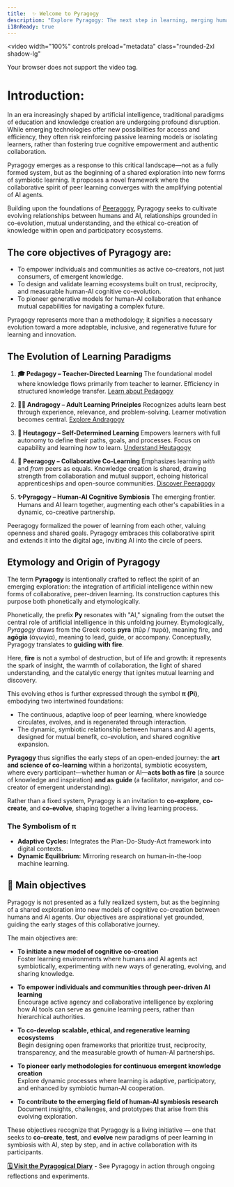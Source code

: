 ```yaml
---
title:  ✨ Welcome to Pyragogy
description: "Explore Pyragogy: The next step in learning, merging human collaboration with artificial intelligence for cognitive co-creation."
i18nReady: true
---
```



<video
  width="100%"
  controls
  preload="metadata"
  class="rounded-2xl shadow-lg"
>
  <source src="/videos/intro-en.mp4" type="video/mp4" />
  Your browser does not support the video tag.
</video>




<h1 class="text-3xl font-bold underline">
  Introduction:
</h1>



In an era increasingly shaped by artificial intelligence, traditional paradigms of education and knowledge creation are undergoing profound disruption. While emerging technologies offer new possibilities for access and efficiency, they often risk reinforcing passive learning models or isolating learners, rather than fostering true cognitive empowerment and authentic collaboration.

Pyragogy emerges as a response to this critical landscape—not as a fully formed system, but as the beginning of a shared exploration into new forms of symbiotic learning. It proposes a novel framework where the collaborative spirit of peer learning converges with the amplifying potential of AI agents. 

Building upon the foundations of [Peeragogy](https://peeragogy.org/), Pyragogy seeks to cultivate evolving relationships between humans and AI, relationships grounded in co-evolution, mutual understanding, and the ethical co-creation of knowledge within open and participatory ecosystems.


## The core objectives of Pyragogy are:
- To empower individuals and communities as active co-creators, not just consumers, of emergent knowledge.
- To design and validate learning ecosystems built on trust, reciprocity, and measurable human-AI cognitive co-evolution.
- To pioneer generative models for human-AI collaboration that enhance mutual capabilities for navigating a complex future.

Pyragogy represents more than a methodology; it signifies a necessary evolution toward a more adaptable, inclusive, and regenerative future for learning and innovation.



## The Evolution of Learning Paradigms

<Steps>

1.  **🎓 Pedagogy – Teacher-Directed Learning**
    The foundational model where knowledge flows primarily from teacher to learner. Efficiency in structured knowledge transfer. [Learn about Pedagogy](https://en.wikipedia.org/wiki/Pedagogy)

2.  **🧑‍🏫 Andragogy – Adult Learning Principles**
    Recognizes adults learn best through experience, relevance, and problem-solving. Learner motivation becomes central. [Explore Andragogy](https://en.wikipedia.org/wiki/Andragogy)

3.  **🧭 Heutagogy – Self-Determined Learning**
    Empowers learners with full autonomy to define their paths, goals, and processes. Focus on capability and learning *how* to learn. [Understand Heutagogy](https://en.wikipedia.org/wiki/Heutagogy)

4.  **🤝 Peeragogy – Collaborative Co-Learning**
    Emphasizes learning *with* and *from* peers as equals. Knowledge creation is shared, drawing strength from collaboration and mutual support, echoing historical apprenticeships and open-source communities. [Discover Peeragogy](https://peeragogy.org/)

5.  **✨Pyragogy – Human-AI Cognitive Symbiosis** 
    The emerging frontier. Humans and AI learn together, augmenting each other's capabilities in a dynamic, co-creative partnership. 
</Steps>

Peeragogy formalized the power of learning from each other, valuing openness and shared goals. Pyragogy embraces this collaborative spirit and extends it into the digital age, inviting AI into the circle of peers.


## Etymology and Origin of Pyragogy



The term **Pyragogy** is intentionally crafted to reflect the spirit of an emerging exploration: the integration of artificial intelligence within new forms of collaborative, peer-driven learning. Its construction captures this purpose both phonetically and etymologically.

Phonetically, the prefix **Py** resonates with "AI," signaling from the outset the central role of artificial intelligence in this unfolding journey. Etymologically, *Pyragogy* draws from the Greek roots **pyra** (πῦρ / πυρά), meaning fire, and **agōgia** (ἀγωγία), meaning to lead, guide, or accompany. Conceptually, Pyragogy translates to **guiding with fire**.

Here, **fire** is not a symbol of destruction, but of life and growth: it represents the spark of insight, the warmth of collaboration, the light of shared understanding, and the catalytic energy that ignites mutual learning and discovery.

This evolving ethos is further expressed through the symbol **π (Pi)**, embodying two intertwined foundations:
- The continuous, adaptive loop of peer learning, where knowledge circulates, evolves, and is regenerated through interaction.
- The dynamic, symbiotic relationship between humans and AI agents, designed for mutual benefit, co-evolution, and shared cognitive expansion.

**Pyragogy** thus signifies the early steps of an open-ended journey: the **art and science of co-learning** within a horizontal, symbiotic ecosystem, where every participant—whether human or AI—**acts both as fire** (a source of knowledge and inspiration) **and as guide** (a facilitator, navigator, and co-creator of emergent understanding).

Rather than a fixed system, Pyragogy is an invitation to **co-explore**, **co-create**, and **co-evolve**, shaping together a living learning process.

### The Symbolism of π

- **Adaptive Cycles:** Integrates the Plan-Do-Study-Act framework into digital contexts.
- **Dynamic Equilibrium:** Mirroring research on human-in-the-loop machine learning.

## 🚀 Main objectives

Pyragogy is not presented as a fully realized system, but as the beginning of a shared exploration into new models of cognitive co-creation between humans and AI agents. Our objectives are aspirational yet grounded, guiding the early stages of this collaborative journey.

The main objectives are:

- **To initiate a new model of cognitive co-creation**  
  Foster learning environments where humans and AI agents act symbiotically, experimenting with new ways of generating, evolving, and sharing knowledge.

- **To empower individuals and communities through peer-driven AI learning**  
  Encourage active agency and collaborative intelligence by exploring how AI tools can serve as genuine learning peers, rather than hierarchical authorities.

- **To co-develop scalable, ethical, and regenerative learning ecosystems**  
  Begin designing open frameworks that prioritize trust, reciprocity, transparency, and the measurable growth of human-AI partnerships.

- **To pioneer early methodologies for continuous emergent knowledge creation**  
  Explore dynamic processes where learning is adaptive, participatory, and enhanced by symbiotic human-AI cooperation.

- **To contribute to the emerging field of human-AI symbiosis research**  
  Document insights, challenges, and prototypes that arise from this evolving exploration.

These objectives recognize that Pyragogy is a living initiative — one that seeks to **co-create**, **test**, and **evolve** new paradigms of peer learning in symbiosis with AI, step by step, and in active collaboration with its participants.

**[🗓️ Visit the Pyragogical Diary](/diario)** - See Pyragogy in action through ongoing reflections and experiments.